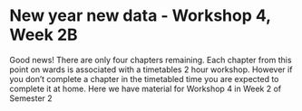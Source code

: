 # New year new data - Workshop 4, Week 2B

Good news! There are only four chapters remaining. Each chapter from this point on wards is associated with a timetables 2 hour workshop. However if you don't complete a chapter in the timetabled time you are expected to complete it at home. Here we have material for Workshop 4 in Week 2 of Semester 2